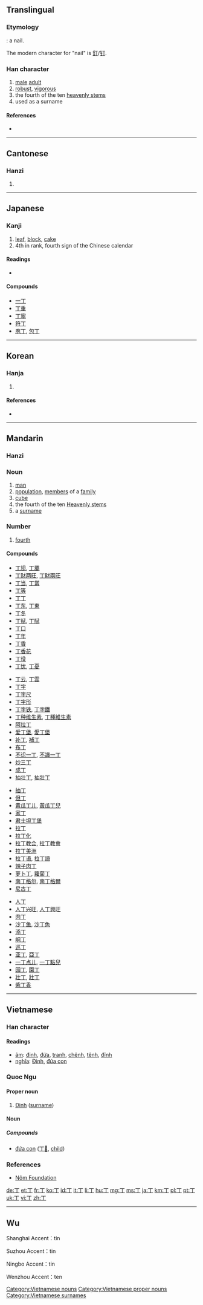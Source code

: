 ==Translingual==

===Etymology===
{{liushu|p}}: a nail.

The modern character for "nail" is [[釘]]/[[钉]].

===Han character===
{{Han char|rn=1|rad=一|as=01|sn=2|four=1020<sub>0</sub>|canj=一弓 (MN)}}

# [[male]] [[adult]]
# [[robust]], [[vigorous]]
# the fourth of the ten [[w:Heavenly Stems|heavenly stems]]
# used as a surname

====References====
* {{Han ref|kx=0075.030|dkj=00002|dj=0135.010|hdz=10002.050|uh=4E01|ud=19969|bh=A442|bd=42050}}

----

==Cantonese==

===Hanzi===
{{yue-hanzi|jyut=|y=[[ding1]], [[jang1]]}}

# {{defn|lang=yue|sort=一01}}

----

==Japanese==

===Kanji===
{{ja-kanji|grade=3|rs=一01}}

# [[leaf]], [[block]], [[cake]]
# 4th in rank, fourth sign of the Chinese calendar

====Readings====
* {{ja-readings|on=[[てい]] (tei), [[ちょう]] (chō), [[とう]] (tō)|kun=[[ひのと]] (hinoto), [[あたる]] (ataru), [[よぼろ]] (yoboro)}}

====Compounds====
* [[一丁]]
* [[丁重]]
* [[丁寧]]
* [[符丁]]
* [[庖丁]], [[包丁]]

----

==Korean==

===Hanja===
{{ko-hanja|hangeul=정|rv=jeong|mr=chŏng|y=ceng|eumhun=[[장정]]|ehrv=jangjeong|ehmr=komurae, changjŏng|ehy=}}

# {{defn|lang=ko|sort=一01}}

====References====
* {{Hanja ref|nav=11370}}

----

==Mandarin==

===Hanzi===
{{cmn-hanzi|pin=[[dīng]] ([[ding1]]), [[zhēng]] ([[zheng1]])|wg=[[ting1|ting<sup>1</sup>]], [[cheng1|cheng<sup>1</sup>]]}}

===Noun===
{{cmn-noun|ts|pin=dīng|pint=ding1|rs= 一01}}

# [[man]]
# [[population]], [[member]]s of a [[family]]
# [[cube]]
# the fourth of the ten [[w:Heavenly stems|Heavenly stems]]
# a [[surname]]

===Number===
{{cmn-num|ts|pin=dīng|pint=ding1|rs= 一01}}

# [[fourth]]

====Compounds====
{{top4}}
* [[丁坝]], [[丁壩]]
* [[丁财两旺]], [[丁財兩旺]]
* [[丁当]], [[丁當]]
* [[丁等]]
* [[丁丁]]
* [[丁东]], [[丁東]]
* [[丁冬]]
* [[丁赋]], [[丁賦]]
* [[丁口]]
* [[丁年]]
* [[丁香]]
* [[丁香花]]
* [[丁役]]
* [[丁忧]], [[丁憂]]
{{mid4}}
* [[丁云]], [[丁雲]]
* [[丁字]]
* [[丁字尺]]
* [[丁字形]]
* [[丁字铁]], [[丁字鐵]]
* [[丁种维生素]], [[丁種維生素]]
* [[阿拉丁]]
* [[爱丁堡]], [[愛丁堡]]
* [[补丁]], [[補丁]]
* [[布丁]]
* [[不识一丁]], [[不識一丁]]
* [[炒三丁]]
* [[成丁]]
* [[抽壮丁]], [[抽壯丁]]
{{mid4}}
* [[抽丁]]
* [[但丁]]
* [[黄瓜丁儿]], [[黃瓜丁兒]]
* [[家丁]]
* [[君士坦丁堡]]
* [[拉丁]]
* [[拉丁化]]
* [[拉丁教会]], [[拉丁教會]]
* [[拉丁美洲]]
* [[拉丁语]], [[拉丁語]]
* [[辣子肉丁]]
* [[萝卜丁]], [[蘿蔔丁]]
* [[南丁格尔]], [[南丁格爾]]
* [[尼古丁]]
{{mid4}}
* [[人丁]]
* [[人丁兴旺]], [[人丁興旺]]
* [[肉丁]]
* [[沙丁鱼]], [[沙丁魚]]
* [[添丁]]
* [[峒丁]]
* [[巡丁]]
* [[亚丁]], [[亞丁]]
* [[一丁点儿]], [[一丁點兒]]
* [[园丁]], [[園丁]]
* [[壮丁]], [[壯丁]]
* [[紫丁香]]
{{bottom}}

----

==Vietnamese==

===Han character===
{{vi-hantu|rs=一01}}

====Readings====
* [[音読|âm]]: [[đinh]], [[đứa]], [[tranh]], [[chênh]], [[tênh]], [[đĩnh]]
* [[意義|nghĩa]]: [[Đinh]], [[đứa con]]

===Quoc Ngu===
{{rfc-header|Quoc Ngu|lang=vi}}

====Proper noun====
# [[Đinh]] ([[surname]])

====Noun====

=====Compounds=====
* [[đứa con]] ([[丁𡥵]], [[child]])

===References===
* [http://nomfoundation.org/nomdb/lookup.php Nôm Foundation]

[[Category:Vietnamese nouns]]
[[Category:Vietnamese proper nouns]]
[[Category:Vietnamese surnames]]

[[de:丁]]
[[et:丁]]
[[fr:丁]]
[[ko:丁]]
[[id:丁]]
[[it:丁]]
[[li:丁]]
[[hu:丁]]
[[mg:丁]]
[[ms:丁]]
[[ja:丁]]
[[km:丁]]
[[pl:丁]]
[[pt:丁]]
[[uk:丁]]
[[vi:丁]]
[[zh:丁]]
{{bottom}}

----

==Wu==

Shanghai Accent：tin {{IPA|/tɪŋ/|lang=wuu}}

Suzhou Accent：tin {{IPA|/tɪŋ/|lang=wuu}}

Ningbo Accent：tin {{IPA|/tɪŋ/|lang=wuu}}

Wenzhou Accent：ten {{IPA|/teŋ/|lang=wuu}}